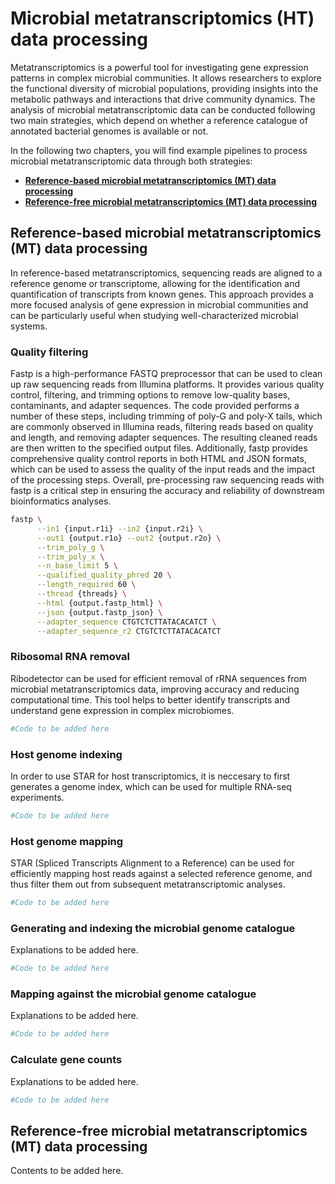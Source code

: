 # Microbial metatranscriptomics (HT) data processing {#microbial-metatranscriptomics-data-processing}

Metatranscriptomics is a powerful tool for investigating gene expression patterns in complex microbial communities. It allows researchers to explore the functional diversity of microbial populations, providing insights into the metabolic pathways and interactions that drive community dynamics. The analysis of microbial metatranscriptomic data can be conducted following two main strategies, which depend on whether a reference catalogue of annotated bacterial genomes is available or not.

In the following two chapters, you will find example pipelines to process microbial metatranscriptomic data through both strategies:

*  **[Reference-based microbial metatranscriptomics (MT) data processing](#microbial-metatranscriptomics-data-processing-reference-based)**
*  **[Reference-free microbial metatranscriptomics (MT) data processing](#microbial-metatranscriptomics-data-processing-reference-free)**

## Reference-based microbial metatranscriptomics (MT) data processing {#microbial-metatranscriptomics-data-processing-reference-based}

In reference-based metatranscriptomics, sequencing reads are aligned to a reference genome or transcriptome, allowing for the identification and quantification of transcripts from known genes. This approach provides a more focused analysis of gene expression in microbial communities and can be particularly useful when studying well-characterized microbial systems.

### Quality filtering {-}

Fastp is a high-performance FASTQ preprocessor that can be used to clean up raw sequencing reads from Illumina platforms. It provides various quality control, filtering, and trimming options to remove low-quality bases, contaminants, and adapter sequences. The code provided performs a number of these steps, including trimming of poly-G and poly-X tails, which are commonly observed in Illumina reads, filtering reads based on quality and length, and removing adapter sequences. The resulting cleaned reads are then written to the specified output files. Additionally, fastp provides comprehensive quality control reports in both HTML and JSON formats, which can be used to assess the quality of the input reads and the impact of the processing steps. Overall, pre-processing raw sequencing reads with fastp is a critical step in ensuring the accuracy and reliability of downstream bioinformatics analyses.

\small
```sh
fastp \
      --in1 {input.r1i} --in2 {input.r2i} \
      --out1 {output.r1o} --out2 {output.r2o} \
      --trim_poly_g \
      --trim_poly_x \
      --n_base_limit 5 \
      --qualified_quality_phred 20 \
      --length_required 60 \
      --thread {threads} \
      --html {output.fastp_html} \
      --json {output.fastp_json} \
      --adapter_sequence CTGTCTCTTATACACATCT \
      --adapter_sequence_r2 CTGTCTCTTATACACATCT
```
\normalsize

### Ribosomal RNA removal {-}

Ribodetector can be used for efficient removal of rRNA sequences from microbial metatranscriptomics data, improving accuracy and reducing computational time. This tool helps to better identify transcripts and understand gene expression in complex microbiomes.

\small
```sh
#Code to be added here
```
\normalsize

### Host genome indexing {-}

In order to use STAR for host transcriptomics, it is neccesary to first generates a genome index, which  can be used for multiple RNA-seq experiments.

\small
```sh
#Code to be added here
```
\normalsize

### Host genome mapping {-}

STAR (Spliced Transcripts Alignment to a Reference) can be used for efficiently mapping host reads against a selected reference genome, and thus filter them out from subsequent metatranscriptomic analyses.

\small
```sh
#Code to be added here
```
\normalsize

### Generating and indexing the microbial genome catalogue {-}

Explanations to be added here.

\small
```sh
#Code to be added here
```
\normalsize

### Mapping against the microbial genome catalogue {-}

Explanations to be added here.

\small
```sh
#Code to be added here
```
\normalsize

### Calculate gene counts {-}

Explanations to be added here.

\small
```sh
#Code to be added here
```
\normalsize

## Reference-free microbial metatranscriptomics (MT) data processing {#microbial-metatranscriptomics-data-processing-reference-free}

Contents to be added here.
